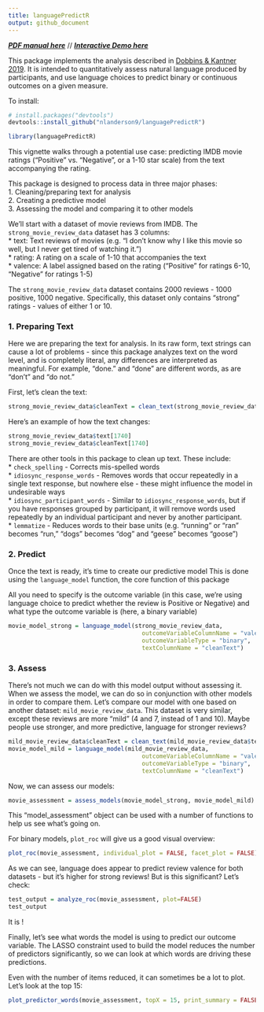 ```yaml
---
title: languagePredictR
output: github_document
---
```


**_[PDF manual here](https://github.com/nlanderson9/languagePredictR/blob/main/docs/languagePredictR_0.1.0.pdf)_** // **_[Interactive Demo here](https://nlanderson9.shinyapps.io/languagePredictR_shiny_demo/)_**

This package implements the analysis described in [Dobbins & Kantner 2019](https://www.sciencedirect.com/science/article/abs/pii/S0010027719301611). It is intended to quantitatively assess natural language produced by participants, and use language choices to predict binary or continuous outcomes on a given measure.

To install:

```r
# install.packages("devtools")
devtools::install_github("nlanderson9/languagePredictR")
```

```r
library(languagePredictR)
```



This vignette walks through a potential use case: predicting IMDB movie ratings ("Positive" vs. "Negative", or a 1-10 star scale) from the text accompanying the rating.

This package is designed to process data in three major phases:  
1. Cleaning/preparing text for analysis  
2. Creating a predictive model  
3. Assessing the model and comparing it to other models


We'll start with a dataset of movie reviews from IMDB. The `strong_movie_review_data` dataset has 3 columns:  
* text: Text reviews of movies (e.g. "I don't know why I like this movie so well, but I never get tired of watching it.")  
* rating: A rating on a scale of 1-10 that accompanies the text  
* valence: A label assigned based on the rating ("Positive" for ratings 6-10, "Negative" for ratings 1-5)  

The `strong_movie_review_data` dataset contains 2000 reviews - 1000 positive, 1000 negative. Specifically, this dataset only contains "strong" ratings - values of either 1 or 10.


### 1. Preparing Text

Here we are preparing the text for analysis. In its raw form, text strings can cause a lot of problems - since this package analyzes text on the word level, and is completely literal, any differences are interpreted as meaningful. For example, "done." and "done" are different words, as are "don't" and "do not."

First, let's clean the text:

```r
strong_movie_review_data$cleanText = clean_text(strong_movie_review_data$text)
```

Here's an example of how the text changes:

```r
strong_movie_review_data$text[1740]
strong_movie_review_data$cleanText[1740]
```

There are other tools in this package to clean up text. These include:   
* `check_spelling` - Corrects mis-spelled words   
* `idiosync_response_words` - Removes words that occur repeatedly in a single text response, but nowhere else - these might influence the model in undesirable ways   
* `idiosync_participant_words` - Similar to `idiosync_response_words`, but if you have responses grouped by participant, it will remove words used repeatedly by an individual participant and never by another participant.   
* `lemmatize` - Reduces words to their base units (e.g. "running" or "ran" becomes "run," "dogs" becomes "dog" and "geese" becomes "goose")

### 2. Predict

Once the text is ready, it's time to create our predictive model
This is done using the `language_model` function, the core function of this package

All you need to specify is the outcome variable (in this case, we're using language choice to predict whether the review is Positive or Negative) and what type the outcome variable is (here, a binary variable)

```r
movie_model_strong = language_model(strong_movie_review_data,
                                      outcomeVariableColumnName = "valence",
                                      outcomeVariableType = "binary",
                                      textColumnName = "cleanText")
```

### 3. Assess

There's not much we can do with this model output without assessing it. When we assess the model, we can do so in conjunction with other models in order to compare them.
Let's compare our model with one based on another dataset: `mild_movie_review_data`. This dataset is very similar, except these reviews are more "mild" (4 and 7, instead of 1 and 10). Maybe people use stronger, and more predictive, language for stronger reviews?

```r
mild_movie_review_data$cleanText = clean_text(mild_movie_review_data$text)
movie_model_mild = language_model(mild_movie_review_data,
                                      outcomeVariableColumnName = "valence",
                                      outcomeVariableType = "binary",
                                      textColumnName = "cleanText")
```

Now, we can assess our models:

```r
movie_assessment = assess_models(movie_model_strong, movie_model_mild)
```

This "model_assessment" object can be used with a number of functions to help us see what's going on.

For binary models, `plot_roc` will give us a good visual overview:

```r
plot_roc(movie_assessment, individual_plot = FALSE, facet_plot = FALSE)
```

As we can see, language does appear to predict review valence for both datasets - but it's higher for strong reviews! But is this significant? Let's check:

```r
test_output = analyze_roc(movie_assessment, plot=FALSE)
test_output
```

It is !

Finally, let's see what words the model is using to predict our outcome variable. The LASSO constraint used to build the model reduces the number of predictors significantly, so we can look at which words are driving these predictions.

Even with the number of items reduced, it can sometimes be a lot to plot. Let's look at the top 15:

```r
plot_predictor_words(movie_assessment, topX = 15, print_summary = FALSE)
```

